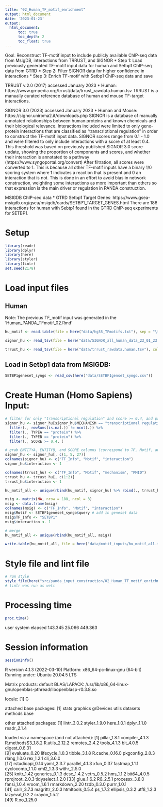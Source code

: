 ```yaml
---
title: "02_Human_TF_motif_enrichment"
output: html_document
date: '2023-01-23'
output:     
  html_document:
      toc: true
      toc_depth: 2
      toc_float: true
---
```


Goal: Reconstruct TF-motif input to include publicly available ChIP-seq data from MsigDB, interactions from TRRUST, and SIGNOR 
* Step 1: Load previously generated TF-motif input data for human and Setbp1 ChIP-seq data from GTRD
* Step 2: Filter SIGNOR data for higher confidence in interactions 
* Step 3: Enrich TF-motif with Setbp1 ChIP-seq data and save

TRRUST v.2.0 (2017) accessed January 2023
* Human: https://www.grnpedia.org/trrust/data/trrust_rawdata.human.tsv
TRRUST is a manually curated reference database of human and mouse TF-target interactions. 

SIGNOR 3.0 (2023) accessed January 2023
* Human and Mouse: https://signor.uniroma2.it/downloads.php 
SIGNOR is a database of manually annotated relationships between human proteins and known chemicals and their biological relevance. Interactions included were limited to only gene-protein interactions that are classified as "transcriptional regulation" in order to construct the TF-motif input data. SIGNOR scores range from 0.1 - 1.0 and were filtered to only include interactions with a score of at least 0.4. This threshold was based on previously published SIGNOR 3.0 score update, showing the proportion of components and scores, and whether their interaction is annotated to a pathway (https://www.syngoportal.org/convert) After filtration, all scores were converted to 1. This is because all other TF-motif inputs have a binary 1/0 scoring system where 1 indicates a reaction that is present and 0 an interaction that is not. This is done in an effort to avoid bias in network construction, weighting some interactions as more important than others so that expression is the main driver or regulation in PANDA construction. 

MSIGDB ChIP-seq data
* GTRD Setbp1 Target Genes: https://www.gsea-msigdb.org/gsea/msigdb/cards/SETBP1_TARGET_GENES.html
There are 188 interactions for human with Sebtp1 found in the GTRD ChIP-seq experiments for SETBP1.

# Setup
```r
library(readr)
library(dplyr)
library(here)
library(styler)
library(lintr)
set.seed(2178)
```

# Load input files

## Human
Note: The previous TF_motif input was generated in the 'Human_PANDA_TFmotif_02.Rmd'
```r
hu_motif <- read.table(file = here("data/hg38_TFmotifs.txt"), sep = "\t") # load in motif data
```

```r
signor_hu <- read_tsv(file = here("data/SIGNOR_all_human_data_23_01_23.tsv"), col_names = TRUE) # load in motif data
```

```r
trrust_hu <- read_tsv(file = here("data/trrust_rawdata.human.tsv"), col_names = "X") # load in motif data
```

## Load in Setbp1 data from MSIGDB:
```r
SETBP1geneset_syngo <- read_csv(here("data/SETBP1genset_syngo.csv"))
```


# Create Human (Homo Sapiens) Input:
```r
# filter for only "transcriptional regulation" and score >= 0.4, and proteins:
signor_hu <- signor_hu[signor_hu$MECHANISM == "transcriptional regulation", ] %>%
  filter(., rowSums(is.na(.)) != ncol(.)) %>%
  filter(., TYPEA == "protein") %>%
  filter(., TYPEB == "protein") %>%
  filter(., SCORE >= 0.4, )

# grab ENTITYA, ENTITYB, and SCORE columns (correspond to TF, Motif, and Score)
signor_hu <- signor_hu[, c(1, 5, 27)]
colnames(signor_hu) <- c("TF_Info", "Motif", "interaction")
signor_hu$interaction <- 1
```

```r
colnames(trrust_hu) <- c("TF_Info", "Motif", "mechanism", "PMID")
trrust_hu <- trrust_hu[, c(1:2)]
trrust_hu$interaction <- 1
```

```r
hu_motif_all <- unique(rbind(hu_motif, signor_hu) %>% rbind(., trrust_hu))
```

```r
msig <- matrix(NA, nrow = 188, ncol = 3)
msig <- data.frame(msig)
colnames(msig) <- c("TF_Info", "Motif", "interaction")
msig$Motif <- SETBP1geneset_syngo$query # add in geneset data
msig$TF_Info <- "SETBP1"
msig$interaction <- 1

# merge
hu_motif_all <- unique(rbind(hu_motif_all, msig))
```

```r
write.table(hu_motif_all, file = here("data/motif_inputs/hu_motif_all.txt"), sep = "\t")
```

# Style file and lint file
```r
# run style
style_file(here("src/panda_input_construction/02_Human_TF_motif_enrichment.Rmd"))
# lintr was run as well
```

# Processing time
```r
proc.time()
```
   user  system elapsed 
143.345  25.066 449.363

# Session information
```r
sessionInfo()
```
R version 4.1.3 (2022-03-10)
Platform: x86_64-pc-linux-gnu (64-bit)
Running under: Ubuntu 20.04.5 LTS

Matrix products: default
BLAS/LAPACK: /usr/lib/x86_64-linux-gnu/openblas-pthread/libopenblasp-r0.3.8.so

locale:
[1] C

attached base packages:
[1] stats     graphics  grDevices utils     datasets  methods   base     

other attached packages:
[1] lintr_3.0.2  styler_1.9.0 here_1.0.1   dplyr_1.1.0  readr_2.1.4 

loaded via a namespace (and not attached):
 [1] pillar_1.8.1      compiler_4.1.3    R.methodsS3_1.8.2 R.utils_2.12.2    remotes_2.4.2     tools_4.1.3       bit_4.0.5         digest_0.6.31    
 [9] evaluate_0.20     lifecycle_1.0.3   tibble_3.1.8      R.cache_0.16.0    pkgconfig_2.0.3   rlang_1.0.6       rex_1.2.1         cli_3.6.0        
[17] rstudioapi_0.14   yaml_2.3.7        parallel_4.1.3    xfun_0.37         fastmap_1.1.1     cyclocomp_1.1.0   xml2_1.3.3        withr_2.5.0      
[25] knitr_1.42        generics_0.1.3    desc_1.4.2        vctrs_0.5.2       hms_1.1.2         bit64_4.0.5       rprojroot_2.0.3   tidyselect_1.2.0 
[33] glue_1.6.2        R6_2.5.1          processx_3.8.0    fansi_1.0.4       vroom_1.6.1       rmarkdown_2.20    tzdb_0.3.0        purrr_1.0.1      
[41] callr_3.7.3       magrittr_2.0.3    htmltools_0.5.4   ps_1.7.2          ellipsis_0.3.2    utf8_1.2.3        lazyeval_0.2.2    crayon_1.5.2     
[49] R.oo_1.25.0  

